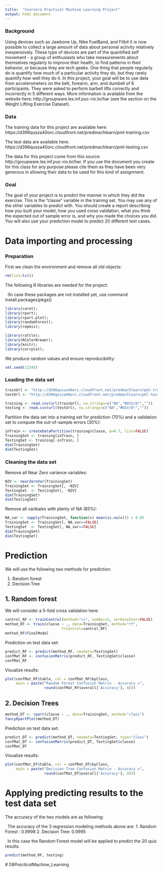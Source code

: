 ---
title:  "Coursera Practical Machine Learning Project"
output: html_document
---

### Background

Using devices such as Jawbone Up, Nike FuelBand, and Fitbit it is now possible to collect a large amount of data about personal activity relatively inexpensively. These type of devices are part of the quantified self movement - a group of enthusiasts who take measurements about themselves regularly to improve their health, to find patterns in their behavior, or because they are tech geeks. One thing that people regularly do is quantify how much of a particular activity they do, but they rarely quantify how well they do it. In this project, your goal will be to use data from accelerometers on the belt, forearm, arm, and dumbell of 6 participants. They were asked to perform barbell lifts correctly and incorrectly in 5 different ways. More information is available from the website here: http://groupware.les.inf.puc-rio.br/har (see the section on the Weight Lifting Exercise Dataset).


### Data

The training data for this project are available here: https://d396qusza40orc.cloudfront.net/predmachlearn/pml-training.csv

The test data are available here: https://d396qusza40orc.cloudfront.net/predmachlearn/pml-testing.csv

The data for this project come from this source: http://groupware.les.inf.puc-rio.br/har. If you use the document you create for this class for any purpose please cite them as they have been very generous in allowing their data to be used for this kind of assignment.


### Goal

The goal of your project is to predict the manner in which they did the exercise. This is the "classe" variable in the training set. You may use any of the other variables to predict with. You should create a report describing how you built your model, how you used cross validation, what you think the expected out of sample error is, and why you made the choices you did. You will also use your prediction model to predict 20 different test cases.


# Data importing and processing

### Preparation

First we clean the environment and remove all old objects:

```{r}
rm(list=ls()) 
```

The following R libraries are needed for the project:


&nbsp;
(In case these packages are not installed yet, use command install.packages(pkgs))

```{r, message=FALSE, eval=TRUE}
library(caret); 
library(rpart); 
library(rpart.plot);
library(randomForest); 
library(repmis);

library(rattle); 
library(RColorBrewer);
library(knitr);
library(corrplot);
```

We produce random values and ensure reproducibility:

```{r}
set.seed(12345)
```

### Loading the data set


```{r, eval=TRUE}
trainUrl <- "http://d396qusza40orc.cloudfront.net/predmachlearn/pml-training.csv"
testUrl <- "http://d396qusza40orc.cloudfront.net/predmachlearn/pml-testing.csv"

training <- read.csv(url(trainUrl), na.strings=c("NA","#DIV/0!",""))
testing <- read.csv(url(testUrl), na.strings=c("NA","#DIV/0!",""))
```

Partition the data set into a training set for prediction (70%) and a validation set to compute the out-of-sample errors (30%):

```{r}
inTrain <- createDataPartition(training$classe, p=0.7, list=FALSE)
TrainingSet <- training[inTrain, ]
TestingSet <- training[-inTrain, ]
dim(TrainingSet)
dim(TestingSet)
```

### Cleaning the data set

Remove all Near Zero variance variables: 

```{r}
NZV <- nearZeroVar(TrainingSet)
TrainingSet <- TrainingSet[, -NZV]
TestingSet  <- TestingSet[, -NZV]
dim(TrainingSet)
dim(TestingSet)
```

Remove all varibales with plenty of NA (85%):

```{r}
NA_var <- sapply(TrainingSet, function(x) mean(is.na(x))) > 0.85
TrainingSet <- TrainingSet[, NA_var==FALSE]
TestingSet  <- TestingSet[, NA_var==FALSE]
dim(TrainingSet)
dim(TestingSet)
```

# Prediction

We will use the following two methods for prediction:

1. Random forest
2. Decision Tree

## 1. Random forest

We will consider a 5-fold cross validation here: 

```{r, eval=TRUE}
control_RF <- trainControl(method="cv", number=5, verboseIter=FALSE)
method_RF <- train(classe ~ ., data=TrainingSet, method="rf",
                          trControl=control_RF)
method_RF$finalModel
```
Prediction on test data set:

```{r}
predict_RF <- predict(method_RF, newdata=TestingSet)
confMat_RF <- confusionMatrix(predict_RF, TestingSet$classe)
confMat_RF
```

Visualize results:

```{r}
plot(confMat_RF$table, col = confMat_RF$byClass, 
     main = paste("Random Forest Confusion Matrix - Accuracy =",
                  round(confMat_RF$overall['Accuracy'], 4)))
```

## 2. Decision Trees

```{r}
method_DT <- rpart(classe ~ ., data=TrainingSet, method="class")
fancyRpartPlot(method_DT)
```

Prediction on test data set:

```{r}
predict_DT <- predict(method_DT, newdata=TestingSet, type="class")
confMat_DT <- confusionMatrix(predict_DT, TestingSet$classe)
confMat_DT
```

Visualize results:

```{r}
plot(confMat_DT$table, col = confMat_DT$byClass, 
     main = paste("Decision Tree Confusion Matrix - Accuracy =",
                  round(confMat_DT$overall['Accuracy'], 4)))
```

# Applying predicting results to the test data set

The accuracy of the two models are as following:


&nbsp;
The accuracy of the 3 regression modeling methods above are:
1. Random Forest : 0.9998
2. Decision Tree:  0.9995


&nbsp;
In this case the Random Forest model will be applied to predict the 20 quiz results.
```{r, eval=FALSE}
predict(method_RF, testing)
```













#   0 8 _ P r a c t i c a l _ M a c h i n e _ L e a r n i n g  
 